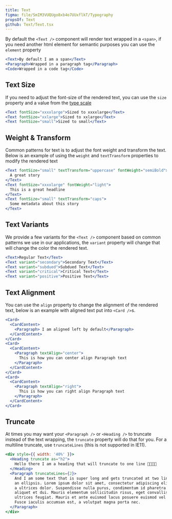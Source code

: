 ```yaml
---
title: Text
figma: file/SmIM3VUQUgo8xb4o7UUxflkT/Typography
propsOf: Text
github: Text/Text.tsx
---
```


By default the `<Text />` component will render text wrapped in a `<span>`, if you need another html element for semantic purposes you can use the `element` property

```jsx
<Text>By default I am a span</Text>
<Paragraph>Wrapped in a paragraph tag</Paragraph>
<Code>Wrapped in a code tag</Code>
```

## Text Size

If you need to adjust the font-size of the rendered text, you can use the `size` property and a value from the [type scale](/#!/Typography)

```jsx
<Text fontSize="xxxxlarge">Sized to xxxxlarge</Text>
<Text fontSize="xxlarge">Sized to xxlarge</Text>
<Text fontSize="small">Sized to small</Text>
```

## Weight & Transform

Common patterns for text is to adjust the font weight and transform the text. Below is an example of using the `weight` and `textTransform` properties to modify the rendered text

```jsx
<Text fontSize="small" textTransform="uppercase" fontWeight="semiBold">
  A great story
</Text>
<Text fontSize="xxxxlarge" fontWeight="light">
  This is a great headline
</Text>
<Text fontSize="small" textTransform="caps">
  Some metadata about this story
</Text>

```

## Text Variants

We provide a few variants for the `<Text />` component based on common patterns we use in our applications, the `variant` property will change that will change the color the rendered text.

```jsx
<Text>Regular Text</Text>
<Text variant="secondary">Secondary Text</Text>
<Text variant="subdued">Subdued Text</Text>
<Text variant="critical">Critical Text</Text>
<Text variant="positive">Positive Text</Text>
```

## Text Alignment

You can use the `align` property to change the alignment of the rendered text, below is an example with aligned text put into `<Card />`s.

```jsx
<Card>
  <CardContent>
    <Paragraph> I am aligned left by default</Paragraph>
  </CardContent>
</Card>
<Card>
  <CardContent>
    <Paragraph textAlign="center">
      This is how you can center align Paragraph text
    </Paragraph>
  </CardContent>
</Card>
<Card>
  <CardContent>
    <Paragraph textAlign="right">
      This is how you can right align Paragraph text
    </Paragraph>
  </CardContent>
</Card>
```

## Truncate

At times you may want your `<Paragraph />` or `<Heading />` to truncate instead of the text wrapping, the `truncate` property will do that for you. For a multiline truncate, use `truncateLines` (this is not supported in IE11).

```jsx
<div style={{ width: '40%' }}>
  <Heading truncate as="h2">
    Hello there I am a heading that will truncate to one line 🍕🥑🍪🥓
  </Heading>
  <Paragraph truncateLines={2}>
    And I am some text that is super long and gets truncated at two lines with
    an ellipsis. Lorem ipsum dolor sit amet, consectetur adipiscing elit. Fusce
    a ultrices dolor. Suspendisse nulla purus, condimentum id pharetra vel,
    aliquet et dui. Mauris elementum sollicitudin risus, eget convallis felis
    ultrices feugiat. Mauris et ante euismod lacus posuere euismod vel eu ipsum.
    Fusce iaculis accumsan est, a volutpat magna porta nec.
  </Paragraph>
</div>
```
